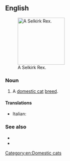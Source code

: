 ==English==
[[File:Selkirk Rex.jpg|thumb|right|150px|A Selkirk Rex.]]

===Noun===
{{en-noun|es}}

# A [[domestic cat]] [[breed]].

====Translations====
{{checktrans-top}}
* Italian: {{t-check|it|gatto Selkirk Rex}}
{{trans-mid}}

{{trans-bottom}}

===See also===
* {{pedia|Selkirk Rex}}
* {{commonslite|Category:Selkirk Rex}}

[[Category:en:Domestic cats]]